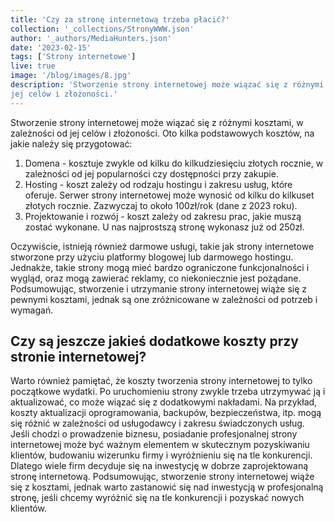 ```yaml
---
title: 'Czy za stronę internetową trzeba płacić?'
collection: '_collections/StronyWWW.json'
author: '_authors/MediaHunters.json'
date: '2023-02-15'
tags: ['Strony internetowe']
live: true
image: '/blog/images/8.jpg'
description: 'Stworzenie strony internetowej może wiązać się z różnymi kosztami, w zależności od
jej celów i złożoności.'
---
```


Stworzenie strony internetowej może wiązać się z różnymi kosztami, w zależności od
jej celów i złożoności. Oto kilka podstawowych kosztów, na jakie należy się
przygotować:

1. Domena - kosztuje zwykle od kilku do kilkudziesięciu złotych rocznie, w
zależności od jej popularności czy dostępności przy zakupie.
2. Hosting - koszt zależy od rodzaju hostingu i zakresu usług, które oferuje.
Serwer strony internetowej może wynosić od kilku do kilkuset złotych rocznie.
Zazwyczaj to około 100zł/rok (dane z 2023 roku).
3. Projektowanie i rozwój - koszt zależy od zakresu prac, jakie muszą zostać
wykonane. U nas najprostszą stronę wykonasz już od 250zł.

Oczywiście, istnieją również darmowe usługi, takie jak strony internetowe stworzone
przy użyciu platformy blogowej lub darmowego hostingu. Jednakże, takie strony
mogą mieć bardzo ograniczone funkcjonalności i wygląd, oraz mogą zawierać
reklamy, co niekoniecznie jest pożądane.
Podsumowując, stworzenie i utrzymanie strony internetowej wiąże się z pewnymi
kosztami, jednak są one zróżnicowane w zależności od potrzeb i wymagań.

## Czy są jeszcze jakieś dodatkowe koszty przy stronie internetowej?

Warto również pamiętać, że koszty tworzenia strony internetowej to tylko początkowe
wydatki. Po uruchomieniu strony zwykle trzeba utrzymywać ją i aktualizować, co
może wiązać się z dodatkowymi nakładami. Na przykład, koszty aktualizacji
oprogramowania, backupów, bezpieczeństwa, itp. mogą się różnić w zależności od
usługodawcy i zakresu świadczonych usług.
Jeśli chodzi o prowadzenie biznesu, posiadanie profesjonalnej strony internetowej
może być ważnym elementem w skutecznym pozyskiwaniu klientów, budowaniu
wizerunku firmy i wyróżnieniu się na tle konkurencji. Dlatego wiele firm decyduje się
na inwestycję w dobrze zaprojektowaną stronę internetową.
Podsumowując, stworzenie strony internetowej wiąże się z kosztami, jednak warto
zastanowić się nad inwestycją w profesjonalną stronę, jeśli chcemy wyróżnić się na
tle konkurencji i pozyskać nowych klientów.
